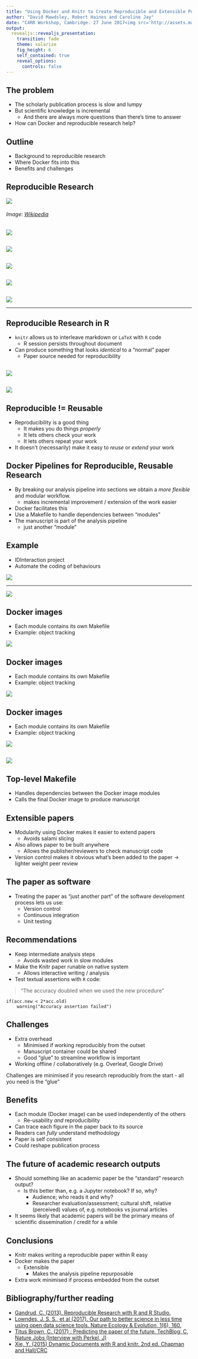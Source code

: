 ```yaml
---
title: "Using Docker and Knitr to Create Reproducible and Extensible Publications"
author: "David Mawdsley, Robert Haines and Caroline Jay"
date: "C4RR Workshop, Cambridge. 27 June 2017<img src='http://assets.manchester.ac.uk/logos/hi-res/TAB_UNI_MAIN_logo/White_backgrounds/TAB_col_white_background.png' style='border:0px solid black' width='50%'>"
output: 
  revealjs::revealjs_presentation:
    transition: fade
    theme: solarize
    fig_height: 6
    self_contained: true
    reveal_options:
      controls: false
---
```


## The problem

[](Talk aim: To understand why writing a reproducible paper is a good thing, and that it follows naturally from containerising one's research.)

- The scholarly publication process is slow and lumpy
- But scientific knowledge is incremental
	* And there are always more questions than there's time to answer
- How can Docker and reproducible research help?

[](Pipeline makes it easier to ask new questions of your data.)

## Outline

- Background to reproducible research
- Where Docker fits into this
- Benefits and challenges 

## Reproducible Research


![](https://upload.wikimedia.org/wikipedia/en/6/62/Literate_Programming_book_cover.jpg?download)

<h6>Image:  <a href="//en.wikipedia.org/wiki/File:Literate_Programming_book_cover.jpg">Wikipedia</a></h6>


[](1984.  Very much focussed on _programming_.  Literate data analysis may be a better name for what we're trying to do. ) 
---


![](algoToPapers0.png)

## {data-transition="none"}

![](algoToPapers1.png)

## {data-transition="none"}

![](algoToPapers2.png)

## {data-transition="none"}

![](algoToPapers3.png)

## {data-transition="none"}

![](algoToPapers4.png)

[](Jupyter notebooks look like Jupyter notebooks - we're making something that looks like a regular paper.  But can make something that looks like a Notebook)

---

## Reproducible Research in R

- `knitr` allows us to interleave markdown or `LaTeX` with `R` code
	* R session persists throughout document
 
- Can produce something that looks _identical_ to a "normal" paper
	* Paper source needed for reproducibility

[](Fits in well with existing publication practices - provided you can submit in LaTeX)
    	
## {data-transition="concave-out"}

![](ExamplePaperSource.png)


[](Example reproducible paper - loads example data set, does regression, plots results, extracts figure.  Standard LaTeX template, but could use anything. This *is* the paper, built using Travis CI)

## {data-transition="concave-in fade-out"}

![](ExamplePaper.png)

[](Paper is produced reproducibly within presentation)

## Reproducible != Reusable

- Reproducibility is a good thing
	* It makes you do things *properly*
	* It lets others check your work
	* It lets others repeat your work
- It doesn't (necessarily) make it easy to _reuse_ or _extend_ your work 

## Docker Pipelines for Reproducible, Reusable Research

- By breaking our analysis pipeline into sections we obtain a
_more flexible_ and modular workflow.
	* makes incremental improvement / extension of the work easier
- Docker facilitates this
- Use a Makefile to handle dependencies between "modules" 
- The manuscript is part of the analysis pipeline
  	* just another "module"

## Example

- IDInteraction project
- Automate the coding of behaviours

![](P07ScreenTablet.jpg) 

---

![](WorkflowPipeline.png)


## Docker images
- Each module contains its own Makefile
- Example: object tracking
   
[](Discuss aim of experiment, data source, processing workflow)

![](ObjectTracking0.png)


## Docker images {data-transition="none"}
- Each module contains its own Makefile
- Example: object tracking
   
[](Discuss aim of experiment, data source, processing workflow)

![](ObjectTracking1.png)

## Docker images {data-transition="none"}

- Each module contains its own Makefile
- Example: object tracking
   

![](ObjectTracking2.png)

##

![](WorkflowContainers.png)

[](Each module is self-contained; can use different versions of libraries, e.g. OpenCV)  

## Top-level Makefile
- Handles dependencies between the Docker image modules
- Calls the final Docker image to produce manuscript

## Extensible papers

- Modularity using Docker makes it easier to extend papers
  * Avoids salami slicing

- Also allows paper to be built anywhere
  * Allows the publisher/reviewers to check manuscript code

- Version control makes it obvious what's been added to the paper &#8594; lighter weight peer review

[](Reduces bottleneck of peer review)

## The paper as software

- Treating the paper as "just another part" of the software development process lets us use:
	* Version control
	* Continuous integration
	* Unit testing


## Recommendations

- Keep intermediate analysis steps
	* Avoids wasted work in slow modules
- Make the Knitr paper runable on native system
  	* Allows interactive writing / analysis
- Test textual assertions with `R` code:

> "The accuracy doubled when we used the new procedure"

```
if(acc.new < 2*acc.old)
	warning("Accuracy assertion failed")
```



## Challenges

- Extra overhead 
  	* Minimised if working reproducibly from the outset
	* Manuscript container could be shared
	* Good "glue" to streamline workflow is important
- Working offline / collaboratively (e.g. Overleaf, Google Drive)


Challenges are minimised if you research reproducibly from the start - all you need is the "glue"


## Benefits

- Each module (Docker image) can be used independently of the others
  - Re-usability _and_ reproducibility
- Can trace each figure in the paper back to its source
- Readers can _fully_ understand methodology
- Paper is self consistent
- Could reshape publication process

## The future of academic research outputs

- Should something like an academic paper be the "standard" research output?
  * Is this better than, e.g. a Jupyter notebook? If so, why?
    - Audience; who reads it and why?
    - Researcher evaluation/assessment; cultural shift, relative (perceived) values of, e.g. notebooks vs journal articles

- It seems likely that academic papers will be the primary means of scientific dissemination / credit for a while

## Conclusions

- Knitr makes writing a reproducible paper within R easy
- Docker makes the paper
  * Extensible
	* Makes the analysis pipeline repurposable
- Extra work minimised if process embedded from the outset




## Bibliography/further reading

* [Gandrud, C. (2013). Reproducible Research with R and R Studio.](https://raw.githubusercontent.com/IDInteraction/dockerworkshop/68621437a9d33e500e29324c5e2a86daca8fd061/.travis.yml)
* [Lowndes, J. S. S., et al  (2017). Our path to better science in less time using open data science tools. Nature Ecology & Evolution, 1(6), 160.](https://doi.org/10.1038/s41559-017-0160)
* [Titus Brown, C. (2017) : Predicting the paper of the future. TechBlog: C, Nature Jobs (Interview with Perkel, J)](http://blogs.nature.com/naturejobs/2017/06/01/techblog-c-titus-brown-predicting-the-paper-of-the-future/)
* [Xie, Y. (2015) Dynamic Documents with R and knitr. 2nd ed. Chapman and Hall/CRC](https://www.crcpress.com/Dynamic-Documents-with-R-and-knitr-Second-Edition/Xie/p/book/9781498716963)

